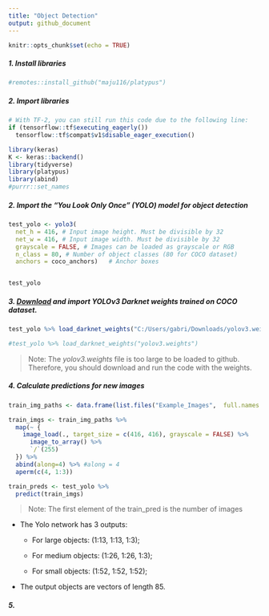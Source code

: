 ```yaml
---
title: "Object Detection"
output: github_document
---
```


```r
knitr::opts_chunk$set(echo = TRUE)
```

##### 1. Install libraries

```r

#remotes::install_github("maju116/platypus")
```

##### 2. Import libraries
```r
# With TF-2, you can still run this code due to the following line:
if (tensorflow::tf$executing_eagerly())
  tensorflow::tf$compat$v1$disable_eager_execution()

library(keras)
K <- keras::backend()
library(tidyverse)
library(platypus)
library(abind)
#purrr::set_names 
```

##### 2. Import the "You Look Only Once" (YOLO) model for object detection

```r
test_yolo <- yolo3(
  net_h = 416, # Input image height. Must be divisible by 32
  net_w = 416, # Input image width. Must be divisible by 32
  grayscale = FALSE, # Images can be loaded as grayscale or RGB
  n_class = 80, # Number of object classes (80 for COCO dataset)
  anchors = coco_anchors)   # Anchor boxes


test_yolo
```

##### 3. [Download](https://pjreddie.com/darknet/yolo/) and import YOLOv3 Darknet weights trained on COCO dataset. 

```r
test_yolo %>% load_darknet_weights("C:/Users/gabri/Downloads/yolov3.weights")
```


```r
#test_yolo %>% load_darknet_weights("yolov3.weights")
```

>Note: The _yolov3.weights_ file is too large to be loaded to github. Therefore, you should download and run the code with the weights. 

##### 4. Calculate predictions for new images

```r
train_img_paths <- data.frame(list.files("Example_Images",  full.names = TRUE, pattern = ".jpg", all.files = TRUE))

train_imgs <- train_img_paths %>%
  map(~ {
    image_load(., target_size = c(416, 416), grayscale = FALSE) %>%
      image_to_array() %>%
      `/`(255)
  }) %>%
  abind(along=4) %>% #along = 4
  aperm(c(4, 1:3))

train_preds <- test_yolo %>% 
  predict(train_imgs) 
```

>Note: The first element of the train_pred is the number of images  

 *  The Yolo network has 3 outputs: 
    - For large objects: (1:13, 1:13, 1:3);  
    
    - For medium objects: (1:26, 1:26, 1:3);  
    
    - For small objects: (1:52, 1:52, 1:52);  
    
 * The output objects are vectors of length 85. 

##### 5. 
